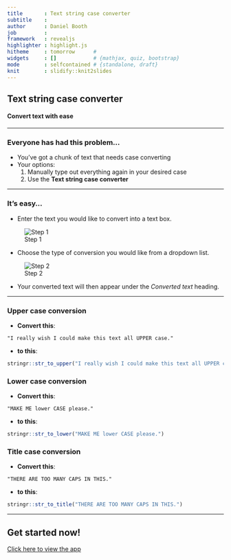 ```yaml
---
title       : Text string case converter
subtitle    : 
author      : Daniel Booth
job         : 
framework   : revealjs
highlighter : highlight.js
hitheme     : tomorrow      # 
widgets     : []            # {mathjax, quiz, bootstrap}
mode        : selfcontained # {standalone, draft}
knit        : slidify::knit2slides
---
```


## Text string case converter

#### Convert text with ease

---

### Everyone has had this problem...

* You've got a chunk of text that needs case converting
* Your options:
    1. Manually type out everything again in your desired case
    2. Use the **Text string case converter**

---

### It's easy...
* Enter the text you would like to convert into a text box.

![Step 1](img/step1.png)

* Choose the type of conversion you would like from a dropdown list.

![Step 2](img/step2.png)

* Your converted text will then appear under the _Converted text_ heading.

---

### Upper case conversion
* **Convert this**:
```
"I really wish I could make this text all UPPER case."
```
* **to this**:
```r
stringr::str_to_upper("I really wish I could make this text all UPPER case.")
```

### Lower case conversion
* **Convert this**:
```
"MAKE ME lower CASE please."
```
* **to this**:
```r
stringr::str_to_lower("MAKE ME lower CASE please.")
```

### Title case conversion
* **Convert this**:
```
"THERE ARE TOO MANY CAPS IN THIS."
```
* **to this**:
```r
stringr::str_to_title("THERE ARE TOO MANY CAPS IN THIS.")
```

---

## Get started now!

[Click here to view the app](https://nevermiss.shinyapps.io/course_project)